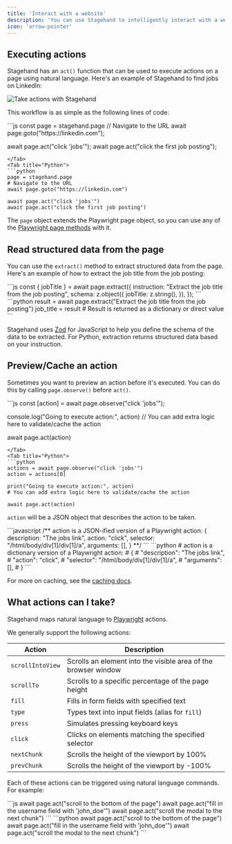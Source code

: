 ```yaml
---
title: 'Interact with a website'
description: 'You can use Stagehand to intelligently interact with a website using AI'
icon: 'arrow-pointer'
---
```


## Executing actions

Stagehand has an `act()` function that can be used to execute actions on a page using natural language. Here's an example of Stagehand to find jobs on LinkedIn:

![Take actions with Stagehand](/media/linkedin.gif)

This workflow is as simple as the following lines of code:

<Tabs>
<Tab title="JavaScript">
```js
const page = stagehand.page
// Navigate to the URL
await page.goto("https://linkedin.com");

await page.act("click 'jobs'");
await page.act("click the first job posting");
```
</Tab>
<Tab title="Python">
```python
page = stagehand.page
# Navigate to the URL
await page.goto("https://linkedin.com")

await page.act("click 'jobs'")
await page.act("click the first job posting")
```
</Tab>
</Tabs>

The `page` object extends the Playwright page object, so you can use any of the [Playwright page methods](https://playwright.dev/docs/api/class-page) with it.

## Read structured data from the page

You can use the `extract()` method to extract structured data from the page. Here's an example of how to extract the job title from the job posting:

<Tabs>
<Tab title="JavaScript">
```js
const { jobTitle } = await page.extract({
	instruction: "Extract the job title from the job posting",
	schema: z.object({
		jobTitle: z.string(),
	}),
});
```
</Tab>
<Tab title="Python">
```python
result = await page.extract("Extract the job title from the job posting")
job_title = result  # Result is returned as a dictionary or direct value
```
</Tab>
</Tabs>

Stagehand uses [Zod](https://zod.dev/) for JavaScript to help you define the schema of the data to be extracted. For Python, extraction returns structured data based on your instruction.

## Preview/Cache an action

Sometimes you want to preview an action before it's executed. You can do this by calling `page.observe()` before `act()`.

<Tabs>
<Tab title="JavaScript">
```js
const [action] = await page.observe("click 'jobs'");

console.log("Going to execute action:", action)
// You can add extra logic here to validate/cache the action

await page.act(action)
```
</Tab>
<Tab title="Python">
```python
actions = await page.observe("click 'jobs'")
action = actions[0]

print("Going to execute action:", action)
# You can add extra logic here to validate/cache the action

await page.act(action)
```
</Tab>
</Tabs>

`action` will be a JSON object that describes the action to be taken.

<Tabs>
<Tab title="JavaScript">
```javascript
/** action is a JSON-ified version of a Playwright action:
{
	description: "The jobs link",
	action: "click",
	selector: "/html/body/div[1]/div[1]/a",
	arguments: [],
}
**/
```
</Tab>
<Tab title="Python">
```python
# action is a dictionary version of a Playwright action:
# {
#	"description": "The jobs link",
#	"action": "click",
#	"selector": "/html/body/div[1]/div[1]/a",
#	"arguments": [],
# }
```
</Tab>
</Tabs>

For more on caching, see the [caching docs](/examples/caching).

## What actions can I take?

Stagehand maps natural language to [Playwright](https://playwright.dev) actions. 

We generally support the following actions:

| Action | Description |
|--------|-------------|
| `scrollIntoView` | Scrolls an element into the visible area of the browser window |
| `scrollTo` | Scrolls to a specific percentage of the page height |
| `fill` | Fills in form fields with specified text |
| `type` | Types text into input fields (alias for `fill`) |
| `press` | Simulates pressing keyboard keys |
| `click` | Clicks on elements matching the specified selector |
| `nextChunk` | Scrolls the height of the viewport by 100% |
| `prevChunk` | Scrolls the height of the viewport by -100% |

Each of these actions can be triggered using natural language commands. For example:

<Tabs>
<Tab title="JavaScript">
```js
await page.act("scroll to the bottom of the page")
await page.act("fill in the username field with 'john_doe'")
await page.act("scroll the modal to the next chunk")
```
</Tab>
<Tab title="Python">
```python
await page.act("scroll to the bottom of the page")
await page.act("fill in the username field with 'john_doe'")
await page.act("scroll the modal to the next chunk")
```
</Tab>
</Tabs>


